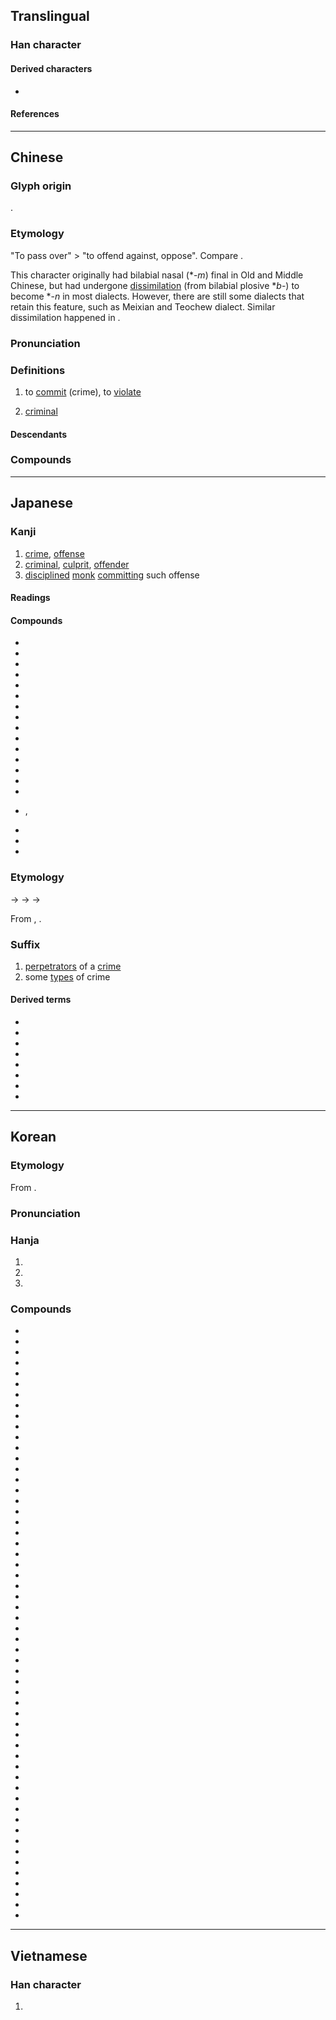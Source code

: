 {{character info}}
==Translingual==

===Han character===
{{Han char|rn=94|rad=犬|as=02|sn=5|four=47212|canj=KHSU|ids=⿰犭㔾}}

====Derived characters====
* {{l|mul|[[𠱍]], [[𣳜]]}}

====References====
{{Han ref|kx=0706.020|dkj=20238|dj=1118.170|hdz=21331.080|uh=72AF}}

----

==Chinese==
{{zh-forms}}

===Glyph origin===
{{Han etym}}
{{Han compound|犬|𢎘|ls=psc|c1=s|c2=p}}.

===Etymology===
"To pass over" > "to offend against, oppose". Compare {{zh-l|*氾}}.

This character originally had bilabial nasal (*-''m'') final in Old and Middle Chinese, but had undergone [[dissimilation]] (from bilabial plosive *''b''-) to become *-''n'' in most dialects. However, there are still some dialects that retain this feature, such as Meixian and Teochew dialect. Similar dissimilation happened in {{zh-l|*帆}}.

===Pronunciation===
{{zh-pron
|m=fàn
|m-s=fan4
|dg=фан3
|c=faan6,faan6-2
|c_note=faan6-2 - noun only
|g=fan5
|h=pfs=fam;gd=fam4
|j=fan3
|mb=huāng
|md=huâng
|mn=qz:hoǎn/tw,xm,zz:hoān
|mn-t=huang6/huam6
|mn-t_note=huang6 - Shantou; huam6 - Chaozhou
|w=3ve
|x=fan5/fan4
|x_note=fan5 - vernacular; fan4 - literary
|mc=y
|oc=y
|cat=v,n
}}

===Definitions===
{{zh-hanzi}}

# to [[commit]] (crime), to [[violate]]
#: {{zh-x|犯罪|to '''commit''' crime}}
# [[criminal]]
#: {{zh-x|罪犯|'''criminal'''}}
#: {{zh-x|俾 個 犯{faan6-2} 走甩 咗 呀！|The '''criminal''' ran loose!|C}}

====Descendants====
{{CJKV||はん|범|phạm}}

===Compounds===
{{zh-der|犯上|犯上作亂|犯不著|犯人|犯傻|犯勁|犯得上|犯得著|犯愁|犯意|犯戒|犯案|犯毒|犯法|犯渾|犯病|犯罪|犯罪團伙|犯罪學|犯罪現場|犯罪者|犯罪行為|犯罪集團|犯規|犯錯|犯難|主犯|互不侵犯|侵犯|偶犯|傾巢來犯|兇犯|共犯|再犯|冒犯|刑事犯|初犯|同案犯|囚犯|女犯|嫌犯|嫌疑犯|少年犯|從犯|性侵犯|戰犯|政治犯|明知故犯|殺人犯|流竄犯|現行犯|甲級戰犯|疑犯|秋毫無犯|竄犯|累犯|縱火犯|罪犯|脅從犯|良心犯|要犯|觸犯|越獄犯|逃犯|連續犯|進犯|過犯|違犯|重犯|來犯|不犯|單行犯|冒險犯難|再犯率|匪犯|內犯|惱犯|慣犯|各不相犯|原犯|干犯|共犯罪|慣行犯|子犯|不犯著|不是風犯|干名犯義|常業犯|作為犯|性犯罪|作姦犯科|凶犯|凜然難犯|不犯尋思|不作為犯|不犯王法|人犯|作奸犯科|前科犯|少年犯罪|共同正犯|犯顏|犯相|犯刺兒|犯夜|投手犯規|秋毫不犯|犯的上|瀆犯|犯鱗|犯款|犯不是|沖犯|教唆犯|未遂犯|犯忌諱|犯關排闥|犯疑|未決犯|犯牙兒|監犯|智能犯罪|犯調|犯罪率|有犯無隱|犯事|戰犯法庭|犯蹕|犯對|犯科|犯牛勁|犯歲|打牙犯嘴|知法犯法|犯言|犯拙|眾怒難犯|真贓實犯|犯奸|盜犯|既遂犯|犯由|暴力犯罪|白領犯罪|犯賤|犯顏苦諫|犯順|犯過|犯諱|犯舌|犯節氣|犯禁|犯法違理|犯忌|犯境|犯土|犯不上|犯惡|牽連犯|犯脾氣|真兇實犯|正犯|欽犯|犯潮|故犯|毫毛不犯|犯闕|犯而不校|技術犯規|行政犯|逆天犯順|竊犯|經濟犯罪|虞犯少年|賭犯|陵犯|認犯頭|麻犯|過贓犯法|通緝犯|調犯|首犯|軍事犯|間接正犯|觸禁犯忌|衝犯|舅犯}}

{{zh-cat|Elementary}}

----

==Japanese==

===Kanji===
{{ja-kanji|grade=5|rs=犬02}}

# [[crime]], [[offense]]
# [[criminal]], [[culprit]], [[offender]]
# [[discipline]]d [[monk]] [[commit]]ting such offense

====Readings====
{{ja-readings
|goon=ぼん<ぼん<ぼむ
|kanon=はん<はん<はむ
|kun=おか-す<をか-す
}}

====Compounds====
{{der-top|Compounds}}
* {{ja-r|犯意|はんい}}
* {{ja-r|犯行|はんこう}}
* {{ja-r|犯罪|はんざい}}
* {{ja-r|犯人|はんにん}}
* {{ja-r|違犯|いはん}}
* {{ja-r|共犯|きょうはん}}
* {{ja-r|再犯|さいはん}}
* {{ja-r|事犯|じはん}}
* {{ja-r|主犯|しゅはん}}
* {{ja-r|従犯|じゅうはん}}
* {{ja-r|初犯|しょはん}}
* {{ja-r|侵犯|しんぱん}}
* {{ja-r|正犯|せいはん}}
* {{ja-r|戦犯|せんぱん}}
* {{ja-r|防犯|ぼうはん}}
* {{ja-r|犯す|ぼん す}}, {{ja-r|犯ず|ぼんず}}
* {{ja-r|違犯|いぼん}}
* {{ja-r|女犯|にょぼん}}
* {{ja-r|不犯|ふぼん}}
{{der-bottom}}

===Etymology===
{{ja-kanjitab|はん|yomi=kanon}}
{{IPAchar|/pɨɐm/}} → {{IPAchar|/pamʉ/}} → {{IPAchar|/famʉ/}} → {{IPAchar|/haɴ/}}

From {{der|ja|ltc|sort=|-}}, {{ltc-l|犯}}.

===Suffix===
{{ja-pos|suffix|はん}}

# [[perpetrator]]s of a [[crime]]
# some [[type]]s of crime

====Derived terms====
{{der-top}}
* {{ja-r|危険%犯|きけん%-はん}}
* {{ja-r|教唆%犯|きょうさ%-はん}}
* {{ja-r|強力%犯|ごうりき%-はん}}
* {{ja-r|財政%犯|ざいせい%-はん}}
* {{ja-r|集合%犯|しゅうごう%-はん}}
* {{ja-r|状態%犯|じょうたい%-はん}}
* {{ja-r|即%時%犯|そく%じ%-はん}}
* {{ja-r|法定%犯|ほうてい%-はん}}
{{der-bottom}}

----

==Korean==

===Etymology===
From {{der|ko|ltc|-}} {{ltc-l|犯}}.

===Pronunciation===
{{ko-hanja-pron|범|l=y}}

===Hanja===
{{ko-hanja|[[범하다|범할]]|범}}

# {{hanja form of|[[범#violate|범]]|to [[violate]]; to [[commit]]|verbal root}}
# {{hanja form of|[[범#violate|범]]|[[criminal]]|suffix}}
# {{hanja form of|[[범#violate|범]]|[[count]] of [[crime]]|counter}}

===Compounds===
{{der-top3|Compounds}}
* {{ko-l|범금|犯禁}}
* {{ko-l|범소|犯所}}
* {{ko-l|범월|犯越}}
* {{ko-l|범인|犯人}}
* {{ko-l|범접|犯接}}
* {{ko-l|범죄|犯罪}}
* {{ko-l|범행|犯行}}
* {{ko-l|경범|輕犯}}
* {{ko-l|공범|共犯}}
* {{ko-l|방범|防犯}}
* {{ko-l|수범|首犯}}
* {{ko-l|잡범|雜犯}}
* {{ko-l|재범|再犯}}
* {{ko-l|전범|戰犯}}
* {{ko-l|죄범|罪犯}}
* {{ko-l|주범|主犯}}
* {{ko-l|중범|重犯}}
* {{ko-l|침범|侵犯}}
* {{ko-l|범죄성|犯罪性}}
* {{ko-l|간통범|姦通犯}}
* {{ko-l|강간범|強姦犯}}
* {{ko-l|강도범|強盜犯}}
* {{ko-l|교사범|敎唆犯}}
* {{ko-l|군사범|軍事犯}}
* {{ko-l|납치범|拉致犯}}
* {{ko-l|도망범|逃亡犯}}
* {{ko-l|방임범|放任犯}}
* {{ko-l|사기범|詐欺犯}}
* {{ko-l|사칭범|詐稱犯}}
* {{ko-l|살인범|殺人犯}}
* {{ko-l|상습범|常習犯}}
* {{ko-l|생계범|生計犯}}
* {{ko-l|성인범|成人犯}}
* {{ko-l|소년범|少年犯}}
* {{ko-l|우범자|虞犯者}}
* {{ko-l|유괴범|誘拐犯}}
* {{ko-l|인질범|人質犯}}
* {{ko-l|전문범|專門犯}}
* {{ko-l|전쟁범|戰爭犯}}
* {{ko-l|절도범|竊盜犯}}
* {{ko-l|정치범|政治犯}}
* {{ko-l|질주범|疾走犯}}
* {{ko-l|탈주범|脫走犯}}
* {{ko-l|폭파범|爆破犯}}
* {{ko-l|폭행범|暴行犯}}
* {{ko-l|현행범|現行犯}}
* {{ko-l|협박범|脅迫犯}}
* {{ko-l|확신범|確信犯}}
* {{ko-l|흉악범|凶惡犯}}
* {{ko-l|간명범의|干名犯義}}
* {{ko-l|방외범색|房外犯色}}
* {{ko-l|사불범정|邪不犯正}}
* {{ko-l|일생불범|一生不犯}}
* {{ko-l|일죄재범|一罪再犯}}
* {{ko-l|중노난범|衆怒難犯}}
* {{ko-l|죄중우범|罪中又犯}}
{{der-bottom}}

----

==Vietnamese==

===Han character===
{{vi-readings|reading=phạm|rs=犬02}}

# {{rfdef|vi|sort=犬02}}